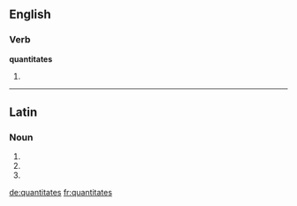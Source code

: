 ==English==

===Verb===
'''quantitates'''

# {{en-third-person singular of|quantitate}}

----

==Latin==

===Noun===
{{la-noun-form|quantitātēs}}

# {{inflection of|quantitas|quantitas|nom|p|lang=la}}
# {{inflection of|quantitas|quantitas|acc|p|lang=la}}
# {{inflection of|quantitas|quantitas|voc|p|lang=la}}

[[de:quantitates]]
[[fr:quantitates]]